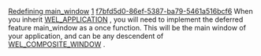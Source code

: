 [[Property:title|Redefining main_window]]
[[Property:weight|1]]
[[Property:uuid|f7bfd5d0-86ef-5387-ba79-5461a516bcf6]]
When you inherit [[ref:/libraries/wel/reference/wel_application_chart|WEL_APPLICATION]] , you will need to implement the deferred feature main_window as a once function. This will be the main window of your application, and can be any descendent of [[ref:libraries/wel/reference/wel_composite_window_chart|WEL_COMPOSITE_WINDOW]] . 

{{note|. See [[Tutorial Step 2|step2]]  in the [[WEL Tutorial|tutorial]]  for a simple demonstration of how to do this. }}



